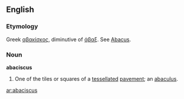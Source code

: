 ==English==

===Etymology===
Greek [[αβακίσκος]], diminutive of [[άβαξ]]. See [[Abacus]].

===Noun===
'''abaciscus'''

# {{Archaic}} One of the tiles or squares of a [[tessellated]] [[pavement]]; an [[abaculus]].

[[ar:abaciscus]]